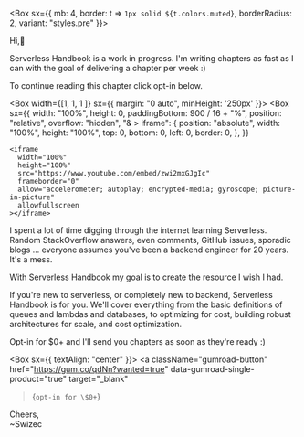 
<Box sx={{
          mb: 4,
          border: t => `1px solid ${t.colors.muted}`,
          borderRadius: 2,
          variant: "styles.pre"
        }}>

Hi,👋

Serverless Handbook is a work in progress. I'm writing chapters as fast as I can with the goal of delivering a chapter per week :)

To continue reading this chapter click opt-in below.

<Box width={[1, 1, 1 ]} sx={{ margin: "0 auto", minHeight: '250px' }}>
  <Box
    sx={{
      width: "100%",
      height: 0,
      paddingBottom: 900 / 16 + "%",
      position: "relative",
      overflow: "hidden",
      "& > iframe": {
        position: "absolute",
        width: "100%",
        height: "100%",
        top: 0,
        bottom: 0,
        left: 0,
        border: 0,
      },
    }}
  >
    <iframe
      width="100%"
      height="100%"
      src="https://www.youtube.com/embed/zwi2mxGJgIc"
      frameborder="0"
      allow="accelerometer; autoplay; encrypted-media; gyroscope; picture-in-picture"
      allowfullscreen
    ></iframe>
  </Box>
</Box>

I spent a lot of time digging through the internet learning Serverless. Random StackOverflow answers, even comments, GitHub issues, sporadic blogs ... everyone assumes you've been a backend engineer for 20 years. It's a mess.

With Serverless Handbook my goal is to create the resource I wish I had.

If you're new to serverless, or completely new to backend, Serverless Handbook is for you. We'll cover everything from the basic definitions of queues and lambdas and databases, to optimizing for cost, building robust architectures for scale, and cost optimization.

Opt-in for \$0+ and I'll send you chapters as soon as they're ready :)

<Box sx={{ textAlign: "center" }}>
  <a
    className="gumroad-button"
    href="https://gum.co/qdNn?wanted=true"
    data-gumroad-single-product="true"
    target="_blank"
  >{`opt-in for \$0+`}</a>
</Box>

Cheers,<br/>
~Swizec

</Box>
